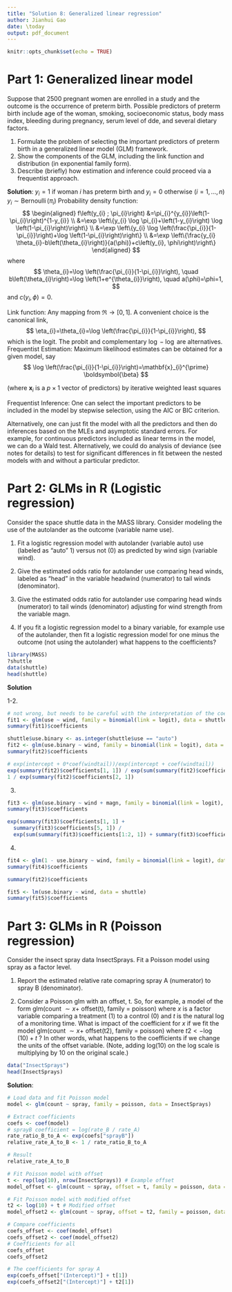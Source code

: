 ```yaml
---
title: "Solution 8: Generalized linear regression"
author: Jianhui Gao
date: \today
output: pdf_document
---
```


```r
knitr::opts_chunk$set(echo = TRUE)
```

# Part 1: Generalized linear model 

Suppose that 2500 pregnant women are enrolled in a study and the outcome is the occurrence of preterm birth. Possible predictors of preterm birth include age of the woman, smoking, socioeconomic status, body mass index, bleeding during pregnancy, serum level of dde, and several dietary factors. 

1. Formulate the problem of selecting the important predictors of preterm birth in a generalized linear model (GLM) framework. 
2. Show the components of the GLM, including the link function and distribution (in exponential family form). 
3. Describe (briefly) how estimation and inference could proceed via a frequentist approach.

**Solution**:
$y_{i}=1$ if woman $i$ has preterm birth and $y_{i}=0$ otherwise $(i=1, \ldots, n)$
$y_{i} \sim \operatorname{Bernoulli}\left(\pi_{i}\right)$
Probability density function:
$$
\begin{aligned}
f\left(y_{i} ; \pi_{i}\right) &=\pi_{i}^{y_{i}}\left(1-\pi_{i}\right)^{1-y_{i}} \\
&=\exp \left\{y_{i} \log \pi_{i}+\left(1-y_{i}\right) \log \left(1-\pi_{i}\right)\right\} \\
&=\exp \left\{y_{i} \log \left(\frac{\pi_{i}}{1-\pi_{i}}\right)+\log \left(1-\pi_{i}\right)\right\} \\
&=\exp \left\{\frac{y_{i} \theta_{i}-b\left(\theta_{i}\right)}{a(\phi)}+c\left(y_{i}, \phi\right)\right\}
\end{aligned}
$$
where
$$
\theta_{i}=\log \left(\frac{\pi_{i}}{1-\pi_{i}}\right), \quad b\left(\theta_{i}\right)=\log \left(1+e^{\theta_{i}}\right), \quad a(\phi)=\phi=1,
$$
and $c\left(y_{i}, \phi\right)=0$.

Link function:
Any mapping from $\Re \rightarrow[0,1]$. A convenient choice is the canonical link,
$$
\eta_{i}=\theta_{i}=\log \left(\frac{\pi_{i}}{1-\pi_{i}}\right),
$$
which is the logit. The probit and complementary $\log -\log$ are alternatives.
Frequentist Estimation:
Maximum likelihood estimates can be obtained for a given model, say
$$
\log \left(\frac{\pi_{i}}{1-\pi_{i}}\right)=\mathbf{x}_{i}^{\prime} \boldsymbol{\beta}
$$

(where $\mathbf{x}_{i}$ is a $p \times 1$ vector of predictors) by iterative weighted least squares

Frequentist Inference:
One can select the important predictors to be included in the model by stepwise selection, using the AIC or BIC criterion.

Alternatively, one can just fit the model with all the predictors and then do inferences based on the MLEs and asymptotic standard errors. For example, for continuous predictors included as linear terms in the model, we can do a Wald test. Alternatively, we could do analysis of deviance (see notes for details) to test for significant differences in fit between the nested models with and without a particular predictor.


# Part 2: GLMs in R (Logistic regression)

Consider the space shuttle data in the MASS library. Consider modeling the use of the autolander as the outcome (variable name use). 

1. Fit a logistic regression model with autolander (variable auto) use (labeled as "auto" 1) versus not (0) as predicted by wind sign (variable wind). 

2. Give the estimated odds ratio for autolander use comparing head winds, labeled as "head" in the variable headwind (numerator) to tail winds (denominator).

3. Give the estimated odds ratio for autolander use comparing head winds (numerator) to tail winds (denominator) adjusting for wind strength from the variable magn.

4. If you fit a logistic regression model to a binary variable, for example use of the autolander, then fit a logistic regression model for one minus the outcome (not using the autolander) what happens to the coefficients?

```r
library(MASS)
?shuttle
data(shuttle)
head(shuttle)
```

**Solution**

1-2. 

```r
# not wrong, but needs to be careful with the interpretation of the coefficients
fit1 <- glm(use ~ wind, family = binomial(link = logit), data = shuttle)
summary(fit1)$coefficients
```

```r
shuttle$use.binary <- as.integer(shuttle$use == "auto")
fit2 <- glm(use.binary ~ wind, family = binomial(link = logit), data = shuttle)
summary(fit2)$coefficients
```

```r
# exp(intercept + 0*coef(windtail))/exp(intercept + coef(windtail))
exp(summary(fit2)$coefficients[1, 1]) / exp(sum(summary(fit2)$coefficients[, 1]))
1 / exp(summary(fit2)$coefficients[2, 1])
```

3. 
```r
fit3 <- glm(use.binary ~ wind + magn, family = binomial(link = logit), data = shuttle)
summary(fit3)$coefficients

exp(summary(fit3)$coefficients[1, 1] +
  summary(fit3)$coefficients[5, 1]) /
  exp(sum(summary(fit3)$coefficients[1:2, 1]) + summary(fit3)$coefficients[5, 1])
```

4. 
```r
fit4 <- glm(1 - use.binary ~ wind, family = binomial(link = logit), data = shuttle)
summary(fit4)$coefficients

summary(fit2)$coefficients
```

```r
fit5 <- lm(use.binary ~ wind, data = shuttle)
summary(fit5)$coefficients
```

# Part 3: GLMs in R (Poisson regression)

Consider the insect spray data InsectSprays. Fit a Poisson model using spray as a factor level. 

1. Report the estimated relative rate comapring spray A (numerator) to spray B (denominator).

2. Consider a Poisson glm with an offset, t. So, for example, a model of the form glm(count $\sim x+$ offset(t), family = poisson) where $x$ is a factor variable comparing a treatment (1) to a control (0) and $t$ is the natural log of a monitoring time. What is impact of the coefficient for $x$ if we fit the model glm(count $\sim x+$ offset(t2), family $=$ poisson) where $t 2<-\log (10)+t$ ? In other words, what happens to the coefficients if we change the units of the offset variable. (Note, adding log(10) on the log scale is multiplying by 10 on the original scale.)

```r
data("InsectSprays")
head(InsectSprays)
```

**Solution**:

```r
# Load data and fit Poisson model
model <- glm(count ~ spray, family = poisson, data = InsectSprays)

# Extract coefficients
coefs <- coef(model)
# sprayB coefficient = log(rate_B / rate_A)
rate_ratio_B_to_A <- exp(coefs["sprayB"])
relative_rate_A_to_B <- 1 / rate_ratio_B_to_A

# Result
relative_rate_A_to_B
```


```r
# Fit Poisson model with offset
t <- rep(log(10), nrow(InsectSprays)) # Example offset
model_offset <- glm(count ~ spray, offset = t, family = poisson, data = InsectSprays)

# Fit Poisson model with modified offset
t2 <- log(10) + t # Modified offset
model_offset2 <- glm(count ~ spray, offset = t2, family = poisson, data = InsectSprays)

# Compare coefficients
coefs_offset <- coef(model_offset)
coefs_offset2 <- coef(model_offset2)
# Coefficients for all
coefs_offset
coefs_offset2
```

```r
# The coefficients for spray A
exp(coefs_offset["(Intercept)"] + t[1])
exp(coefs_offset2["(Intercept)"] + t2[1])
```
